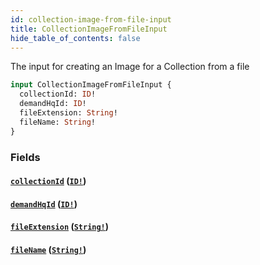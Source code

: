 ```yaml
---
id: collection-image-from-file-input
title: CollectionImageFromFileInput
hide_table_of_contents: false
---
```



The input for creating an Image for a Collection from a file

```graphql
input CollectionImageFromFileInput {
  collectionId: ID!
  demandHqId: ID!
  fileExtension: String!
  fileName: String!
}
```


### Fields

#### [`collectionId`](#) ([`ID!`](/demand/api/graphql-admin/reference/scalars/id))




#### [`demandHqId`](#) ([`ID!`](/demand/api/graphql-admin/reference/scalars/id))




#### [`fileExtension`](#) ([`String!`](/demand/api/graphql-admin/reference/scalars/string))




#### [`fileName`](#) ([`String!`](/demand/api/graphql-admin/reference/scalars/string))






